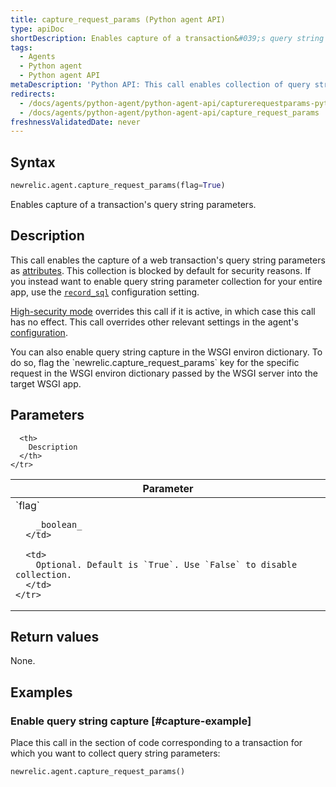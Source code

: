 ```yaml
---
title: capture_request_params (Python agent API)
type: apiDoc
shortDescription: Enables capture of a transaction&#039;s query string parameters.
tags:
  - Agents
  - Python agent
  - Python agent API
metaDescription: 'Python API: This call enables collection of query string parameters.'
redirects:
  - /docs/agents/python-agent/python-agent-api/capturerequestparams-python-agent-api
  - /docs/agents/python-agent/python-agent-api/capture_request_params
freshnessValidatedDate: never
---
```


## Syntax

```py
newrelic.agent.capture_request_params(flag=True)
```

Enables capture of a transaction's query string parameters.

## Description

This call enables the capture of a web transaction's query string parameters as [attributes](/docs/accounts-partnerships/education/getting-started-new-relic/glossary#attribute). This collection is blocked by default for security reasons. If you instead want to enable query string parameter collection for your entire app, use the [`record_sql`](/docs/agents/python-agent/installation-configuration/python-agent-configuration#txn-tracer-sql) configuration setting.

[High-security mode](/docs/accounts-partnerships/accounts/security/high-security) overrides this call if it is active, in which case this call has no effect. This call overrides other relevant settings in the agent's [configuration](/docs/agents/python-agent/installation-configuration/python-agent-configuration).

<Callout variant="tip">
  You can also enable query string capture in the WSGI environ dictionary. To do so, flag the `newrelic.capture_request_params` key for the specific request in the WSGI environ dictionary passed by the WSGI server into the target WSGI app.
</Callout>

## Parameters

<table>
  <thead>
    <tr>
      <th width="25%">
        Parameter
      </th>

      <th>
        Description
      </th>
    </tr>
  </thead>

  <tbody>
    <tr>
      <td>
        `flag`

        _boolean_
      </td>

      <td>
        Optional. Default is `True`. Use `False` to disable collection.
      </td>
    </tr>
  </tbody>
</table>

## Return values

None.

## Examples

### Enable query string capture [#capture-example]

Place this call in the section of code corresponding to a transaction for which you want to collect query string parameters:

```py
newrelic.agent.capture_request_params()
```
